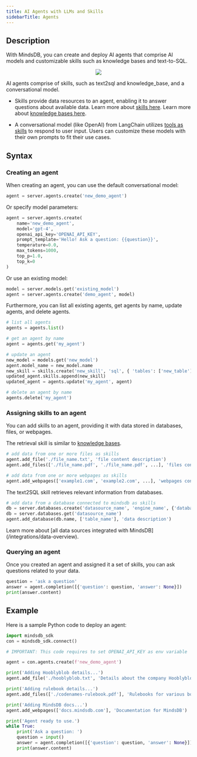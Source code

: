 ```yaml
---
title: AI Agents with LLMs and Skills
sidebarTitle: Agents
---
```


## Description

With MindsDB, you can create and deploy AI agents that comprise AI models and customizable skills such as knowledge bases and text-to-SQL.

<p align="center">
  <img src="/assets/agent_diagram.png" />
</p>

AI agents comprise of skills, such as text2sql and knowledge_base, and a conversational model.

* Skills provide data resources to an agent, enabling it to answer questions about available data. Learn more about [skills here](/sdks/python/agents_skills). Learn more about [knowledge bases here](/sdks/python/agents_knowledge_bases).

* A conversational model (like OpenAI) from LangChain utilizes [tools as skills](https://python.langchain.com/docs/how_to/#tools) to respond to user input. Users can customize these models with their own prompts to fit their use cases.

## Syntax

### Creating an agent

When creating an agent, you can use the default conversational model:

```python
agent = server.agents.create('new_demo_agent')
```

Or specify model parameters:

```python
agent = server.agents.create(
    name='new_demo_agent',
    model='gpt-4',
    openai_api_key='OPENAI_API_KEY',
    prompt_template='Hello! Ask a question: {{question}}',
    temperature=0.0,
    max_tokens=1000,
    top_p=1.0,
    top_k=0
)
```

Or use an existing model:

```python
model = server.models.get('existing_model')
agent = server.agents.create('demo_agent', model)
```

Furthermore, you can list all existing agents, get agents by name, update agents, and delete agents.

```python
# list all agents
agents = agents.list()

# get an agent by name
agent = agents.get('my_agent')

# update an agent
new_model = models.get('new_model')
agent.model_name = new_model.name
new_skill = skills.create('new_skill', 'sql', { 'tables': ['new_table'], 'database': 'new_database' })
updated_agent.skills.append(new_skill)
updated_agent = agents.update('my_agent', agent)

# delete an agent by name
agents.delete('my_agent')
```

### Assigning skills to an agent

You can add skills to an agent, providing it with data stored in databases, files, or webpages.

The retrieval skill is similar to [knowledge bases](/sdks/python/agents_knowledge_bases).

```python
# add data from one or more files as skills
agent.add_file('./file_name.txt', 'file content description')
agent.add_files(['./file_name.pdf', './file_name.pdf', ...], 'files content description')

# add data from one or more webpages as skills
agent.add_webpages(['example1.com', 'example2.com', ...], 'webpages content description')
```

The text2SQL skill retrieves relevant information from databases.

```python
# add data from a database connected to mindsdb as skills
db = server.databases.create('datasource_name', 'engine_name', {'database': 'db.db_name'})
db = server.databases.get('datasource_name')
agent.add_database(db.name, ['table_name'], 'data description')
```

<Tip>
Learn more about [all data sources integrated with MindsDB](/integrations/data-overview).
</Tip>

### Querying an agent

Once you created an agent and assigned it a set of skills, you can ask questions related to your data.

```python
question = 'ask a question'
answer = agent.completion([{'question': question, 'answer': None}])
print(answer.content)
```

## Example

Here is a sample Python code to deploy an agent:

```python
import mindsdb_sdk
con = mindsdb_sdk.connect()

# IMPORTANT: This code requires to set OPENAI_API_KEY as env variable

agent = con.agents.create(f'new_demo_agent')

print('Adding Hooblyblob details...')
agent.add_file('./hooblyblob.txt', 'Details about the company Hooblyblob')

print('Adding rulebook details...')
agent.add_files(['./codenames-rulebook.pdf'], 'Rulebooks for various board games')

print('Adding MindsDB docs...')
agent.add_webpages(['docs.mindsdb.com'], 'Documentation for MindsDB')

print('Agent ready to use.')
while True:
    print('Ask a question: ')
    question = input()
    answer = agent.completion([{'question': question, 'answer': None}])
    print(answer.content)
```
